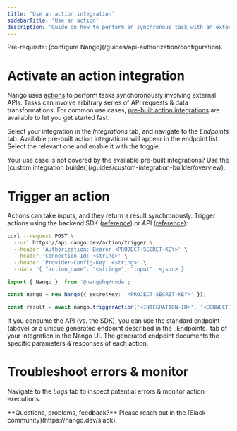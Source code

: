 ```yaml
---
title: 'Use an action integration'
sidebarTitle: 'Use an action'
description: 'Guide on how to perform an synchronous task with an external API using an action integration.'
---
```


<Info>
Pre-requisite: [configure Nango](/guides/api-authorization/configuration).
</Info>

# Activate an action integration

Nango uses [actions](/guides/actions/overview) to perform tasks synchoronously involving external APIs. Tasks can involve arbitrary series of API requests & data transformations. For common use cases, [pre-built action integrations](/guides/pre-built-integrations/overview) are available to let you get started fast.

Select your integration in the _Integrations_ tab, and navigate to the _Endpoints_ tab. Available pre-built action integrations will appear in the endpoint list. Select the relevant one and enable it with the toggle.

<Tip>
Your use case is not covered by the available pre-built integrations? Use the [custom integration builder](/guides/custom-integration-builder/overview).
</Tip>

# Trigger an action

Actions can take inputs, and they return a result synchronously. Trigger actions using the backend SDK ([reference](/reference/sdks/node#trigger-an-action)) or API ([reference](/reference/api/action/trigger)):

<Tabs>

<Tab title="cURL (standard endpoint)">

```bash
curl --request POST \
  --url https://api.nango.dev/action/trigger \
  --header 'Authorization: Bearer <PROJECT-SECRET-KEY>' \
  --header 'Connection-Id: <string>' \
  --header 'Provider-Config-Key: <string>' \
  --data '{ "action_name": "<string>", "input": <json> }'
```
</Tab>

<Tab title="Node SDK">

```ts
import { Nango }  from '@nangohq/node';

const nango = new Nango({ secretKey: '<PROJECT-SECRET-KEY>' });

const result = await nango.triggerAction('<INTEGRATION-ID>', '<CONNECTION-ID>', '<ACTION-NAME>', jsonInput);
```
</Tab>

</Tabs>

<Tip>
 If you consume the API (vs. the SDK), you can use the standard endpoint (above) or a unique generated endpoint described in the _Endpoints_ tab of your integration in the Nango UI. The generated endpoint documents the specific parameters & responses of each action.
</Tip>


# Troubleshoot errors & monitor

Navigate to the _Logs_ tab to inspect potential errors & monitor action executions.


<Tip>
**Questions, problems, feedback?** Please reach out in the [Slack community](https://nango.dev/slack).
</Tip>
